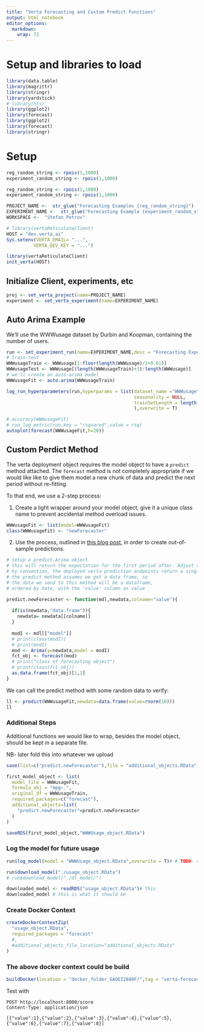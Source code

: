 ```yaml
---
title: "Verta Forecasting and Custom Predict Functions"
output: html_notebook
editor_options: 
  markdown: 
    wrap: 72
---
```


# Setup and libraries to load

```r
library(data.table)
library(magrittr)
library(stringr)
library(yardstick)
# library(hts)
library(ggplot2)
library(forecast)
library(ggplot2)
library(forecast)
library(stringr)

```

# Setup

```r
reg_random_string <- rpois(1,1000)
experiment_random_string <- rpois(1,1000)

reg_random_string <- rpois(1,1000)
experiment_random_string <- rpois(1,1000)

PROJECT_NAME <-  str_glue("Forecasting Examples {reg_random_string}")
EXPERIMENT_NAME <-  str_glue("Forecasting Example {experiment_random_string}")
WORKSPACE <-  "Stefan_Petrov"

# library(vertaReticulateClient)
HOST = "dev.verta.ai"
Sys.setenv(VERTA_EMAIL= "...",
          VERTA_DEV_KEY = "...")

library(vertaReticulateClient)
init_verta(HOST)
```

## Initialize Client, experiments, etc

```r
proj <- set_verta_project(name=PROJECT_NAME)
experiment <- set_verta_experiment(name=EXPERIMENT_NAME)
```

## Auto Arima Example

We'll use the WWWusage dataset by Durbin and Koopman, containing the
number of users.

```r
run <- set_experiment_run(name=EXPERIMENT_NAME,desc = "Forecasting Experiment 2")
# train-test
WWWusageTrain <- WWWusage[1:floor(length(WWWusage)/2+0.01)]
WWWusageTest <- WWWusage[(length(WWWusageTrain)+1):length(WWWusage)]
# we'll create an auto-arima model
WWWusageFit <- auto.arima(WWWusageTrain)
```

```r
log_run_hyperparameters(run,hyperparams = list(dataset_name ="WWWusage",
                                               seasonality = NULL,
                                               trainSetLength = length(WWWusageTrain)
                                               ),overwrite = T)

# accuracy(WWWusageFit)
# run_log_metric(run,key = "rsquared",value = rsq)
autoplot(forecast(WWWusageFit,h=20))
```

## Custom Perdict Method

The verta deployment object requires the model object to have a
`predict` method attached. The `forecast` method is not completely
appropriate if we would like like to give them model a new chunk of data
and predict the next period without re-fitting.

To that end, we use a 2-step process:

1.  Create a light wrapper around your model object, give it a unique
    class name to prevent accidental method overload issues.

```r
WWWusageFit <- list(model=WWWusageFit)
class(WWWusageFit) <- "newForecaster"

```

2.  Use the process, outlined in [this blog
    post](library(forecast)%20fit%20%3C-%20ets(trainingdata)%20fit2%20%3C-%20ets(testdata,%20model=fit)%20onestep%20%3C-%20fitted(fit2)),
    in order to create out-of-sample predictions.

```r
# setup a predict.Arima object
# this will return the expectation for the first period after. Adjust as needed to predict multiple steps.
# by convention, the deployed verta prediction endpoints return a single value, but you can return multiple values, the full data frame with the quantiles required, etc
# the predict method assumes we get a data frame, so 
# the data we send to this method will be a dataframe,
# ordered by date, with the 'value' column as value

predict.newForecaster <- function(mdl,newdata,colname="value"){
  
  if(is(newdata,"data.frame")){
    newdata= newdata[[colname]]
  }
  
  modI <- mdl[["model"]]
  # print(class(modI))
  # print(modI)
  mod <- Arima(y=newdata,model = modI)
  fct_obj <- forecast(mod)
  # print("class of forecasting object")
  # print(class(fct_obj))
  as.data.frame(fct_obj)[1,1] 
}
```

We can call the predict method with some random data to verify:

```r
ll <- predict(WWWusageFit,newdata=data.frame(value=rnorm(10)))
ll
```

### Additional Steps

Additional functions we would like to wrap, besides the model object,
should be kept in a separate file.

NB- later fold this into whatever we upload

```r
save(list=c("predict.newForecaster"),file = "additional_objects.RData")
```

```r

first_model_object <- list(
  model_file = WWWusageFit,
  formula_obj = "mpg~.",
  original_df = WWWusageTrain,
  required_packages=c("forecast"),
  additional_objects=list(
    "predict.newForecaster"=predict.newForecaster
  )
)

saveRDS(first_model_object,"WWWUsage_object.RData")

```

### Log the model for future usage

```r
run$log_model(model = "WWWUsage_object.RData",overwrite = T)# # TODO- add# run_log


```

```r
run$download_model("./usage_object.RData")
# run$download_model("./dl_model/")

downloaded_model <- readRDS("usage_object.RData")# this
downloaded_model # this is what it should be

```

### Create Docker Context

```r
createDockerContextZip(
  "usage_object.RData",
  required_packages = "forecast"
  #,
  #additional_objects_file_location="additional_objects.RData"
)
```

### The above docker context could be build

```r
buildDocker(location = "docker_folder_GAOEI2889F/",tag = "verta-forecast:latest")
```

Test with

    POST http://localhost:8000/score
    Content-Type: application/json

    [{"value":1},{"value":2},{"value":3},{"value":4},{"value":5},{"value":6},{"value":7},{"value":8}]
